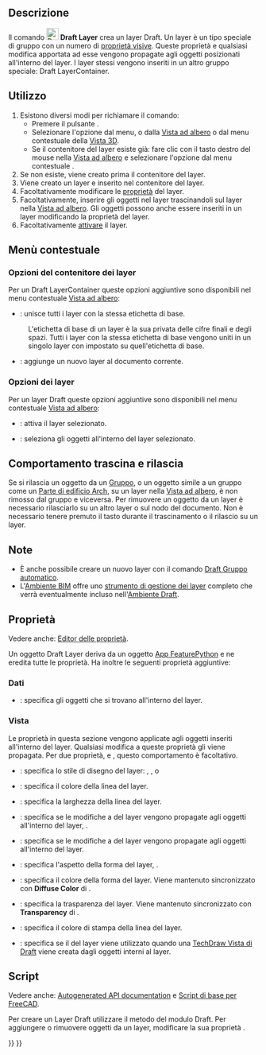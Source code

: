 <languages/>

{{Docnav/it
|[[Draft_ToggleGrid/it|Visualizzare griglia]]
|[[Draft_LayerManager/it|Gestore layer]]
|[[Draft_Workbench/it|Draft]]
|IconL=Draft_ToggleGrid.svg
|IconR=Draft_LayerManager.svg
|IconC=Workbench_Draft.svg
}}

<div class="mw-translate-fuzzy">
{{GuiCommand/it
|Name=Draft Layer
|Name/it=Draft Layer
|Workbenches=[[Draft_Workbench/it|Draft]]
|MenuLocation=Draft → Utilità → Layer
|Version=0.19
|See also=[[Draft_AutoGroup/it|Draft Gruppo automatico]], [[Draft_LayerManager/it|Draft Gestore dei layer]]
}}
</div>

<span id="Description"></span>
==Descrizione==

Il comando [[Image:Draft_Layer.svg|24px]] '''Draft Layer''' crea un layer Draft. Un layer è un tipo speciale di gruppo con un numero di [[#View|proprietà visive]]. Queste proprietà e qualsiasi modifica apportata ad esse vengono propagate agli oggetti posizionati all'interno del layer. I layer stessi vengono inseriti in un altro gruppo speciale: Draft LayerContainer.

<span id="Usage"></span>
==Utilizzo==

<div class="mw-translate-fuzzy">
# Esistono diversi modi per richiamare il comando:
#* Premere il pulsante {{Button|[[Image:Draft_Layer.svg|16px]] [[Draft_Layer/it|Layer]]}}.
#* Selezionare l'opzione {{MenuCommand|Utilità → [[Image:Draft_Layer.svg|16px]] Layer}} dal menu, o dalla [[Tree_view/it|Vista ad albero]] o dal menu contestuale della [[3D_view/it|Vista 3D]].
#* Se il contenitore del layer esiste già: fare clic con il tasto destro del mouse nella [[Tree_view/it|Vista ad albero]] e selezionare l'opzione {{MenuCommand|[[Image:Draft_NewLayer.svg|16px]] Aggiungi nuovo layer}} dal menu contestuale .
# Se non esiste, viene creato prima il contenitore del layer.
# Viene creato un layer e inserito nel contenitore del layer.
# Facoltativamente modificare le [[#Properties|proprietà]] del layer.
# Facoltativamente, inserire gli oggetti nel layer trascinandoli sul layer nella [[Tree_view/it|Vista ad albero]]. Gli oggetti possono anche essere inseriti in un layer modificando la proprietà {{PropertyData|Group}} del layer.
# Facoltativamente [[#Layer_options|attivare]] il layer.
</div>

<span id="Context_menu"></span>
== Menù contestuale ==

<span id="Layer_container_options"></span>
=== Opzioni del contenitore dei layer ===

Per un Draft LayerContainer queste opzioni aggiuntive sono disponibili nel menu contestuale [[Tree_view/it|Vista ad albero]]:

* {{MenuCommand|[[Image:Draft_Layer.svg|16px]] Unisci layer duplicati}}: unisce tutti i layer con la stessa etichetta di base.
: L'etichetta di base di un layer è la sua {{PropertyData|Label}} privata delle cifre finali e degli spazi. Tutti i layer con la stessa etichetta di base vengono uniti in un singolo layer con {{PropertyData|Label}} impostato su quell'etichetta di base.
* {{MenuCommand|[[Image:Draft_NewLayer.svg|16px]] Aggiungi nuovo layer}}: aggiunge un nuovo layer al documento corrente.

<span id="Layer_options"></span>
=== Opzioni dei layer ===

Per un layer Draft queste opzioni aggiuntive sono disponibili nel menu contestuale [[Tree_view/it|Vista ad albero]]:

* {{MenuCommand|[[Image:button_right.svg|16px]] [[Draft_AutoGroup/it|Attiva questo layer]]}}: attiva il layer selezionato.
* {{MenuCommand|[[Image:Draft_SelectGroup.svg|16px]] [[Draft_SelectGroup/it|Seleziona contenuto layer]]}}: seleziona gli oggetti all'interno del layer selezionato.

<span id="Drag_and_drop_behavior"></span>
== Comportamento trascina e rilascia ==

{{Version/it|0.21}}

Se si rilascia un oggetto da un [[Std_Group/it| Gruppo]], o un oggetto simile a un gruppo come un [[Arch_BuildingPart/it|Parte di edificio Arch]], su un layer nella [[Tree_view/it|Vista ad albero]], è non rimosso dal gruppo e viceversa. Per rimuovere un oggetto da un layer è necessario rilasciarlo su un altro layer o sul nodo del documento. Non è necessario tenere premuto il tasto {{KEY|Ctrl}} durante il trascinamento o il rilascio su un layer.

<span id="Notes"></span>
== Note ==

* È anche possibile creare un nuovo layer con il comando [[Draft_AutoGroup/it|Draft Gruppo automatico]].
* L'[[BIM_Workbench/it|Ambiente BIM]] offre uno [[BIM_Layers/it|strumento di gestione dei layer]] completo che verrà eventualmente incluso nell'[[Draft_Workbench/it|Ambiente Draft]].

<span id="Properties"></span>
== Proprietà ==

Vedere anche: [[Property_editor/it|Editor delle proprietà]].

Un oggetto Draft Layer deriva da un oggetto [[App_FeaturePython/it|App FeaturePython]] e ne eredita tutte le proprietà. Ha inoltre le seguenti proprietà aggiuntive:

<span id="Data"></span>
=== Dati ===

{{TitleProperty|Layer}}

* {{PropertyData|Group|LinkList}}: specifica gli oggetti che si trovano all'interno del layer.

<span id="View"></span>
=== Vista ===

{{TitleProperty|Layer}}

Le proprietà in questa sezione vengono applicate agli oggetti inseriti all'interno del layer. Qualsiasi modifica a queste proprietà gli viene propagata. Per due proprietà, {{PropertyView|Line Color}} e {{PropertyView|Shape Color}}, questo comportamento è facoltativo.

* {{PropertyView|Draw Style|Enumeration}}: specifica lo stile di disegno del layer: {{value|Solid}}, {{value|Dashed}}, {{value|Punteggiato}} o {{value|Dashdot}}
* {{PropertyView|Line Color|Color}}: specifica il colore della linea del layer.
* {{PropertyView|Line Width|Float}}: specifica la larghezza della linea del layer.
* {{PropertyView|Override Shape Appearance Children|Bool}}: specifica se le modifiche a {{PropertyView|Shape Appearance}} del layer vengono propagate agli oggetti all'interno del layer, {{Version/it|1.0}}.
* {{PropertyView|Override Shape Color Children|Bool}}: specifica se le modifiche a {{PropertyView|Shape Color}} del layer vengono propagate agli oggetti all'interno del layer.
* {{PropertyView|Shape Appearance|MaterialList}}: specifica l'aspetto della forma del layer, {{Version/it|1.0}}.
* {{PropertyView|Shape Color|Color|hidden}}: specifica il colore della forma del layer. Viene mantenuto sincronizzato con '''Diffuse Color''' di {{PropertyView|Shape Appearance}}.
* {{PropertyView|Transparency|Percent}}: specifica la trasparenza del layer. Viene mantenuto sincronizzato con '''Transparency''' di {{PropertyView|Shape Appearance}}.

{{TitleProperty|Print}}

* {{PropertyView|Line Print Color|Color}}: specifica il colore di stampa della linea del layer.
* {{PropertyView|Use Print Color|Bool}}: specifica se il {{PropertyView|Line Print Color|}} del layer viene utilizzato quando una [[TechDraw_DraftView/it|TechDraw Vista di Draft]] viene creata dagli oggetti interni al layer.

<span id="Scripting"></span>
==Script==

Vedere anche: [https://freecad.github.io/SourceDoc/ Autogenerated API documentation] e [[FreeCAD_Scripting_Basics/it|Script di base per FreeCAD]].

Per creare un Layer Draft utilizzare il metodo {{incode|make_layer}} del modulo Draft. Per aggiungere o rimuovere oggetti da un layer, modificare la sua proprietà {{incode|Group}}.

{{Code|code=
import FreeCAD as App
import Draft

doc = App.newDocument()

layer = Draft.make_layer(line_color=(1.0, 0.0, 0.0, 0.0),
                         shape_color=(1.0, 1.0, 0.0, 0.0))

polygon1 = Draft.make_polygon(5, radius=1000)
polygon2 = Draft.make_polygon(3, radius=500)
polygon3 = Draft.make_polygon(6, radius=220)
layer.Group = [polygon1, polygon2, polygon3]

doc.recompute()
}}


{{Docnav/it
|[[Draft_ToggleGrid/it|Visualizzare griglia]]
|[[Draft_LayerManager/it|Gestore layer]]
|[[Draft_Workbench/it|Draft]]
|IconL=Draft_ToggleGrid.svg
|IconR=Draft_LayerManager.svg
|IconC=Workbench_Draft.svg
}}

{{Draft Tools navi{{#translation:}}}}
{{Userdocnavi{{#translation:}}}}
